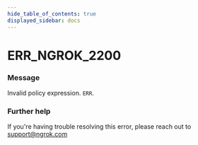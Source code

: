 ```yaml
---
hide_table_of_contents: true
displayed_sidebar: docs
---
```



# ERR_NGROK_2200

### Message

Invalid policy expression.
`ERR`.

<ErrorDetails error="err_ngrok_2200" />

### Further help

If you're having trouble resolving this error, please reach out to [support@ngrok.com](mailto:support@ngrok.com?subject=Help%20with%20ERR_NGROK_2200)
